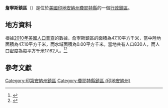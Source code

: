 {{noteTA
|G1=USState
|G2=地名
|G3=Unit
}}
{{Infobox settlement
|official_name            = 詹寧斯鎮區
|native_name = Jennings Township
|settlement_type          = [[行政鎮區|行政鎮區]]
|image_skyline            = 
|imagesize                = 
|image_map                = Map highlighting Jennings Township, Fayette County, Indiana.svg
|mapsize                  = 250px
|pushpin_map  =USA Indiana
|pushpin_label = 詹寧斯鎮區
|pushpin_label_position   = top
|pushpin_map_caption      = 詹寧斯鎮區在印地安納州的位置
|subdivision_type         = [[世界政區索引|國家]]
|subdivision_type1        = [[美国州份|州份]]
|subdivision_type2        = [[印地安納州行政区划|縣]]
|subdivision_name         = [[美国|美国]]
|subdivision_name1        = [[印地安納州|印地安納州]]
|subdivision_name2        = [[費耶特縣_(印地安納州)|費耶特縣]]
|elevation_ft             = 938
|elevation_m              = 286
|timezone                 = [[北美东部時區|北美东部時區]]
|area_total_km2           = 47.10
|area_land_km2            = 47.10
|area_water_km2           = 0.00
|area_total_sq_mi         = 
|area_land_sq_mi          = 
|area_water_sq_mi         = 
|population_as_of         = [[2010年美國人口普查|2010]]
|population_footnotes     = 
|population_total         = 830
|population_density_km2   = auto
|population_density_sq_mi = auto
|utc_offset               = -5
|coordinates              = {{coord|39|36|28|N|85|03|50|W|type:city_region:US-AL_source:GNS-enwiki|display=inline,title}}
| coor_pinpoint           = 
| coordinates_footnotes   = 
|timezone_DST             = EDT
|utc_offset_DST           = -4
|postal_code_type         = [[美國郵區編號|郵區編號]]
|postal_code              = 
|area_code                = {{link-en|电话区号317|Area code 317|317}}
|blank_name = [[地名信息系统|GNIS ID]]
|blank_info = 453507
}}
'''詹寧斯鎮區'''（{{lang-en|Jennings Township}}）是位於[[美國|美國]][[印地安納州|印地安納州]][[費耶特縣_(印地安納州)|費耶特縣]]的一個[[行政鎮區|行政鎮區]]。

== 地方資料 ==
根據[[2010年美國人口普查|2010年美國人口普查]]的數據，詹寧斯鎮區的面積為47.10平方千米，當中陸地面積為47.10平方千米，而水域面積為0.00平方千米。當地共有人口830人，而人口密度為每平方千米17.62人。<ref name="GR8">{{cite web|url=http://factfinder2.census.gov|publisher=[[美国人口调查局|美国人口调查局]]|accessdate=2011-05-14|title=American FactFinder|archive-date=2013-09-11|archive-url=https://web.archive.org/web/20130911234518/http://factfinder2.census.gov/|dead-url=no}}</ref><ref>{{cite web|url=https://www.citypopulation.de/en/usa/illinois/admin/|title=USA: Illinois (Counties and Townships) - City Population|access-date=2020-07-13|archive-date=2020-04-22|archive-url=https://web.archive.org/web/20200422090607/https://www.citypopulation.de/en/usa/illinois/admin/|dead-url=no}}</ref>

== 參考文獻 ==
{{reflist}}

{{費耶特縣 (印地安納州)}}

{{DEFAULTSORT:Jennings Township}}
[[Category:印第安納州鎮區|Category:印第安納州鎮區]]
[[Category:費耶特縣鎮區_(印地安納州)|Category:費耶特縣鎮區 (印地安納州)]]

{{Indiana-geo-stub}}